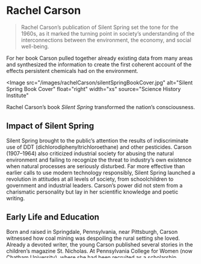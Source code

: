 # Rachel Carson

> Rachel Carson’s publication of Silent Spring set the tone for the 1960s, as it marked the turning point in society’s understanding of the interconnections between the environment, the economy, and social well-being.

For her book Carson pulled together already existing data from many areas and synthesized the information to create the first coherent account of the effects persistent chemicals had on the environment.

<Image
  src="/images/rachelCarson/silentSpringBookCover.jpg"
  alt="Silent Spring Book Cover"
  float="right"
  width="xs"
  source="Science History Institute"
>
  Rachel Carson’s book _Silent Spring_ transformed the nation’s consciousness.
</Image>
## Impact of Silent Spring

Silent Spring brought to the public’s attention the results of indiscriminate use
of DDT (dichlorodiphenyltrichloroethane) and other pesticides. Carson (1907–1964)
also criticized industrial society for abusing the natural environment and failing
to recognize the threat to industry’s own existence when natural processes are seriously
disturbed. Far more effective than earlier calls to use modern technology responsibly,
Silent Spring launched a revolution in attitudes at all levels of society, from schoolchildren
to government and industrial leaders. Carson’s power did not stem from a charismatic
personality but lay in her scientific knowledge and poetic writing.

## Early Life and Education

Born and raised in Springdale, Pennsylvania, near Pittsburgh, Carson witnessed how coal mining was despoiling the rural setting she loved. Already a devoted writer, the young Carson published several stories in the children’s magazine St. Nicholas. At Pennsylvania College for Women (now Chatham University), where she had been recruited as a scholarship student for her proven writing ability, she changed her major to biology—to the chagrin of some faculty members.

After graduation she held a summertime study fellowship at the Marine Biological Laboratory at Woods Hole, Massachusetts. There she first experienced the ocean environment, which later became the topic of several of her best-selling books. She then entered Johns Hopkins University and completed a master’s degree in marine zoology while serving as a teaching assistant and part-time instructor in biology at Johns Hopkins and the University of Maryland. When her father died, Carson became the sole support of her mother, who soon after had to raise two grandchildren when her other daughter died in 1937.

## A Writing Career Begins

With the nation still in the Depression, Carson secured her first position with the U.S. Bureau of Fisheries (now the U.S. Fish and Wildlife Service of the Department of the Interior) in a temporary job writing radio scripts on marine life. From 1936 to 1952 she was a full-time employee of the Fish and Wildlife Service, moving into positions that drew on her abilities as a writer and editor; she was finally appointed editor in chief of the information division. Meanwhile, she wrote her own articles and books in the evenings and on weekends, publishing Under the Sea Wind (1941) and The Sea Around Us (1951), her first best seller, which enabled her to resign from the Fish and Wildlife Service and devote all her energies to writing. Next came The Edge of the Sea (1955) and Help Your Child to Wonder—a book that originated as a series of articles based on her experiences with her grandnephew, whom she adopted in 1957 when his mother died.

<Image
  src="/images/rachelCarson/rachelCarsonProfile.jpg"
  alt="Silent Spring Book Cover"
  float="left"
  width="xs"
  source="U.S. Fish and Wildlife Service"
>
  Rachel Carson.
</Image>
## Quiet Crusader

In writing Silent Spring, Carson was transformed from a beloved nature writer into a crusader, battling in her quiet way with powerful political and economic interests. Although DDT was popularly viewed as a miracle of modern technology—especially because it had been successfully used in World War II to kill fleas, mosquitoes, and other insects that can spread deadly diseases like malaria—biologists had begun to compile evidence of the rise of DDT-resistant strains of insect pests and of the harmful side effects of DDT on other species. Nonetheless, the U.S. Department of Agriculture and the manufacturers of DDT and similar pesticides continued to support the use of these substances. But Carson’s gripping accounts of ecological disasters were based on a meticulous search and use of scientific literature, and her conclusions were upheld by President John F. Kennedy’s Science Advisory Committee, among other authorities. Carson, who was diagnosed with breast cancer in 1957, lived only two years after Silent Spring was published and witnessed just the beginning of the groundswell of support for her views.

## Earth Day and Responsible Care

Two programs indicate how far Silent Spring transformed the nation’s consciousness. Earth Day was first celebrated in 1970, and in 1988 a program called Responsible Care was established by the Chemical Manufacturers Association (now American Chemistry Council) to help the chemical industry improve its safe management of chemicals from manufacture to disposal.

<Speaker name="Rachel Carson">
  > During the past quarter century this power has not only increased to one of
  disturbing magnitude but it has changed in character. The most alarming of all
  man's assaults upon the environment is the contamination of air, earth,
  rivers, and sea with dangerous and even lethal materials. This pollution is
  for the most part irrecoverable; the chain of evil it initiates not only in
  the world that must support life but in living tissues is for the most part
  irreversible. In this now universal contamination of the environment,
  chemicals are the sinister and little-recognized partners of radiation in
  changing the very nature of the world—the very nature of its life. Strontium
  90, released through nuclear explosions into the air, comes to the earth in
  rain or drifts down as fallout, lodges in soil, enters into the grass or corn
  or wheat grown there, and in time takes up its abode in the bones of a human
  being, there to remain until his death. Similarly, chemicals sprayed on
  croplands or forests or gardens lie long in the soil, entering into living
  organisms, passing from one to another in a chain of poisoning and death. Or
  they pass mysteriously by underground streams until they emerge and, through
  the alchemy of air and sunlight, combine into new forms that kill vegetation,
  sicken cattle, and work unknown harm on those who drink from once pure wells.
  As Albert Schweitzer has said, "Man can hardly even recognize the devils of
  his own creation."
</Speaker>

_The information contained in this biography was last updated on December 4, 2017._
